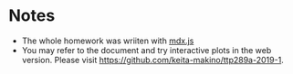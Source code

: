 # Notes

- The whole homework was wriiten with [mdx.js](https://github.com/mdx-js/mdx)
- You may refer to the document and try interactive plots in the web version. Please visit https://github.com/keita-makino/ttp289a-2019-1.

